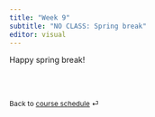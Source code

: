 ```yaml
---
title: "Week 9"
subtitle: "NO CLASS: Spring break"
editor: visual
---
```


::: callout-important
:::

Happy spring break!

<br><br>

::: {style="font-size: 0.875em;"}
Back to [course schedule](/ "Course schedule") ⏎
:::
